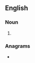 ==English==

===Noun===
{{head|en|noun form}}

# {{plural of|en|fibre bundle}}

===Anagrams===
* {{anagrams|en|a=bbdeefilnrsu|fiber bundles|lubber fiends}}